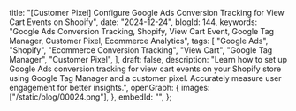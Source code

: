   title:
    "[Customer Pixel] Configure Google Ads Conversion Tracking for View Cart Events on Shopify",
  date: "2024-12-24",
  blogId: 144,
  keywords:
    "Google Ads Conversion Tracking, Shopify, View Cart Event, Google Tag Manager, Customer Pixel, Ecommerce Analytics",
  tags: [
    "Google Ads",
    "Shopify",
    "Ecommerce Conversion Tracking",
    "View Cart",
    "Google Tag Manager",
    "Customer Pixel",
  ],
  draft: false,
  description:
    "Learn how to set up Google Ads conversion tracking for view cart events on your Shopify store using Google Tag Manager and a customer pixel. Accurately measure user engagement for better insights.",
  openGraph: {
    images: ["/static/blog/00024.png"],
  },
  embedId: "",
};

<DataLayerCodeBlock fileName="view_cart.js" />
